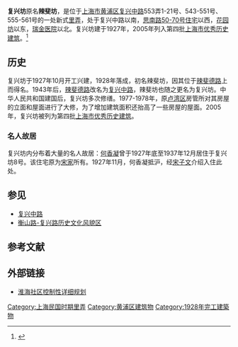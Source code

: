 {{上海市优秀历史建筑
|省区市 = 上海市
|名称 = 复兴坊
|图片 =[[File:Fu-Xing_Fang_Shanghai.JPG|thumb]]
|编号 = 4C015
|时代 = 1927年-1928年
|所在 =上海市黄浦区复兴中路553弄
|公布 = 2005年
}}
'''复兴坊'''原名'''辣斐坊'''，是位于[[上海市|上海市]][[黄浦区|黄浦区]][[复兴中路|复兴中路]]553弄1-21号、543-551号、555-561号的一处新式[[里弄|里弄]]，处于复兴中路以南，[[思南公馆|思南路50-70号住宅]]以西，[[花园坊|花园坊]]以东，[[瑞金医院|瑞金医院]]以北。复兴坊建于1927年，2005年列入第四批[[上海市优秀历史建筑|上海市优秀历史建筑]]。<ref>{{cite book|title=《上海名建筑志》：复兴坊与寓居的名人及发生的名事|url=http://www.shtong.gov.cn/newsite/node2/node71994/node81772/node81776/node81788/userobject1ai109118.html|year=2005|isbn=7-80681-736-0|publisher=上海社会科学院出版社|access-date=2019-04-15|archive-date=2018-06-16|archive-url=https://web.archive.org/web/20180616182809/http://shtong.gov.cn/Newsite/node2/node71994/node81772/node81776/node81788/userobject1ai109118.html|dead-url=no}}</ref>
==历史==
复兴坊于1927年10月开工兴建，1928年落成，初名辣斐坊，因其位于[[辣斐德路|辣斐德路]]上而得名。1943年后，[[辣斐德路|辣斐德路]]改名为[[复兴中路|复兴中路]]，辣斐坊也随之更名为复兴坊。中华人民共和国建国后，复兴坊多次修缮。1977-1978年，原[[卢湾区|卢湾区]]房管所对其房屋的立面和屋面进行了大修，为了增加建筑面积还抬高了一些房屋的屋面。2005年，复兴坊被列为第四批[[上海市优秀历史建筑|上海市优秀历史建筑]]。
===名人故居===
复兴坊内分布着大量的名人故居：[[何香凝|何香凝]]曾于1927年底至1937年12月居住于复兴坊8号。该住宅原为[[四大家族_(蒋宋孔陈)#.E5.AE.8B.E5.AE.B6|宋家]]所有。1927年11月，何香凝抵沪，经[[宋子文|宋子文]]介绍入住此处。

==参见==
*[[复兴中路|复兴中路]]
*[[衡山路-复兴路历史文化风貌区|衡山路-复兴路历史文化风貌区]]
==参考文献==
{{reflist}}

==外部链接==
*[https://web.archive.org/web/20170305001536/http://218.242.36.250/Ghj_CMS/uploads/zdykx/2007-1211/tuze/2007-1211%201077%E3%80%81078%E3%80%81079-1.jpg 淮海社区控制性详细规划]
{{上海市第四批优秀历史建筑}}
[[Category:上海民国时期里弄|Category:上海民国时期里弄]]
[[Category:黄浦区建筑物|Category:黄浦区建筑物]]
[[Category:1928年完工建築物|Category:1928年完工建築物]]